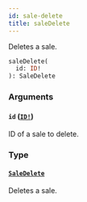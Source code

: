 ```yaml
---
id: sale-delete
title: saleDelete
---
```


Deletes a sale.

```graphql
saleDelete(
  id: ID!
): SaleDelete

```

### Arguments

#### `id` ([`ID!`](/developer/api-reference/scalars/id))

ID of a sale to delete.

### Type

#### [`SaleDelete`](/developer/api-reference/objects/sale-delete)

Deletes a sale.
